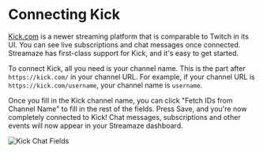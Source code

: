 # Connecting Kick

[Kick.com](https://kick.com/) is a newer streaming platform that is comparable to Twitch in its UI. You can see live subscriptions and chat messages once connected. Streamaze has first-class support for Kick, and it's easy to get started.

To connect Kick, all you need is your channel name. This is the part after `https://kick.com/` in your channel URL. For example, if your channel URL is `https://kick.com/username`, your channel name is `username`.

Once you fill in the Kick channel name, you can click "Fetch IDs from Channel Name" to fill in the rest of the fields. Press Save, and you're now completely connected to Kick! Chat messages, subscriptions and other events will now appear in your Streamaze dashboard.

![Kick Chat Fields](/images/chat/kick-ids.png)